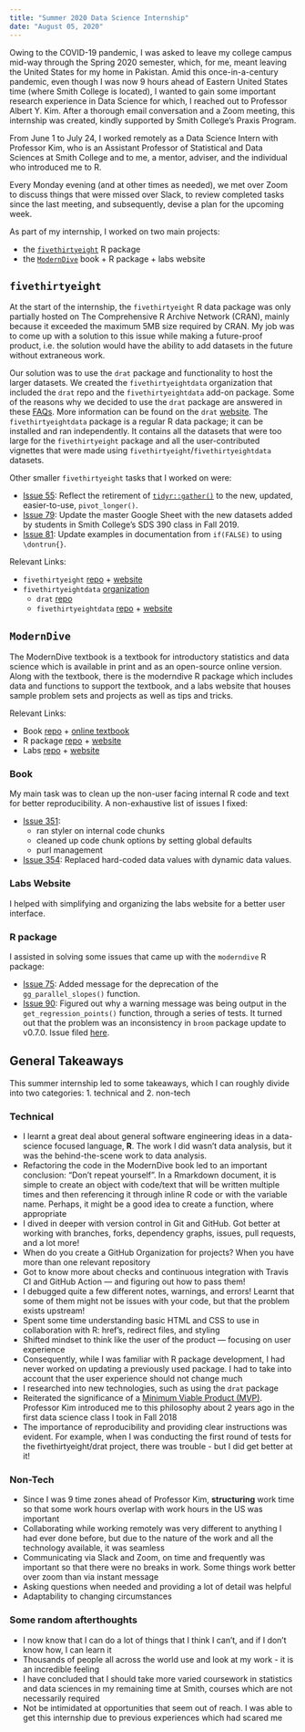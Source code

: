 ```yaml
---
title: "Summer 2020 Data Science Internship"
date: "August 05, 2020"
---
```


Owing to the COVID-19 pandemic, I was asked to leave my college campus mid-way through the Spring 2020 semester, which, for me, meant leaving the United States for my home in Pakistan. Amid this once-in-a-century pandemic, even though I was now 9 hours ahead of Eastern United States time (where Smith College is located), I wanted to gain some important research experience in Data Science for which, I reached out to Professor Albert Y. Kim. After a thorough email conversation and a Zoom meeting, this internship was created, kindly supported by Smith College's Praxis Program.

From June 1 to July 24, I worked remotely as a Data Science Intern with Professor Kim, who is an Assistant Professor of Statistical and Data Sciences at Smith College and to me, a mentor, adviser, and the individual who introduced me to R. 

Every Monday evening (and at other times as needed), we met over Zoom to discuss things that were missed over Slack, to review completed tasks since the last meeting, and subsequently, devise a plan for the upcoming week.  

As part of my internship, I worked on two main projects:

- the [`fivethirtyeight`](#fivethirtyeight) R package
- the [`ModernDive`](#moderndive) book + R package + labs website

## `fivethirtyeight` {#fivethirtyeight}

At the start of the internship, the `fivethirtyeight` R data package was only partially hosted on The Comprehensive R Archive Network (CRAN), mainly because it exceeded the maximum 5MB size required by CRAN. My job was to come up with a solution to this issue while making a future-proof product, i.e. the solution would have the ability to add datasets in the future without extraneous work. 

Our solution was to use the `drat` package and functionality to host the larger datasets. We created the `fivethirtyeightdata` organization that included the `drat` repo and the `fivethirtyeightdata` add-on package. Some of the reasons why we decided to use the `drat` package are answered in these [FAQs](https://eddelbuettel.github.io/drat/DratFAQ.html). More information can be found on the `drat` [website](https://dirk.eddelbuettel.com/code/drat.html). The `fivethirtyeightdata` package is a regular R data package; it can be installed and ran independently. It contains all the datasets that were too large for the `fivethirtyeight` package and all the user-contributed vignettes that were made using `fivethirtyeight`/`fivethirtyeightdata` datasets.

Other smaller `fivethirtyeight` tasks that I worked on were:

- [Issue 55](https://github.com/rudeboybert/fivethirtyeight/issues/55): Reflect the retirement of [`tidyr::gather()`](https://tidyr.tidyverse.org/reference/gather.html) to the new, updated, easier-to-use, `pivot_longer()`.
- [Issue 79](https://github.com/rudeboybert/fivethirtyeight/issues/79): Update the master Google Sheet with the new datasets added by students in Smith College's SDS 390 class in Fall 2019.
- [Issue 81](https://github.com/rudeboybert/fivethirtyeight/issues/81): Update examples in documentation from `if(FALSE)` to using `\dontrun{}`.

Relevant Links:

* `fivethirtyeight` [repo](https://github.com/rudeboybert/fivethirtyeight) + [website](https://fivethirtyeight-r.netlify.app)
* `fivethirtyeightdata` [organization](https://github.com/fivethirtyeightdata)
    + `drat` [repo](https://github.com/fivethirtyeightdata/drat)
    + `fivethirtyeightdata` [repo](https://github.com/fivethirtyeightdata/fivethirtyeightdata) + [website](https://fivethirtyeightdata.github.io/fivethirtyeightdata/)

## `ModernDive` {#moderndive}

The ModernDive textbook is a textbook for introductory statistics and data science which is available in print and as an open-source online version. Along with the textbook, there is the moderndive R package which includes data and functions to support the textbook, and a labs website that houses sample problem sets and projects as well as tips and tricks. 

Relevant Links:

* Book [repo](https://github.com/moderndive/ModernDive_book) + [online textbook](https://moderndive.com)
* R package [repo](https://github.com/moderndive/moderndive) + [website](https://moderndive.github.io/moderndive/)
* Labs [repo](https://github.com/moderndive/moderndive_labs) + [website](moderndive.com/labs)

### Book

My main task was to clean up the non-user facing internal R code and text for better reproducibility. A non-exhaustive list of issues I fixed:

- [Issue 351](https://github.com/moderndive/ModernDive_book/issues/351):
  - ran styler on internal code chunks
  - cleaned up code chunk options by setting global defaults
  - purl management

- [Issue 354](https://github.com/moderndive/ModernDive_book/issues/354): Replaced hard-coded data values with dynamic data values.

### Labs Website

I helped with simplifying and organizing the labs website for a better user interface. 

### R package

I assisted in solving some issues that came up with the `moderndive` R package:

- [Issue 75](https://github.com/moderndive/moderndive/issues/75): Added message for the deprecation of the `gg_parallel_slopes()` function.
- [Issue 90](https://github.com/moderndive/moderndive/issues/90): Figured out why a warning message was being output in the `get_regression_points()` function, through a series of tests. It turned out that the problem was an inconsistency in `broom` package update to v0.7.0. Issue filed [here](https://github.com/tidymodels/broom/issues/896).

## General Takeaways

This summer internship led to some takeaways, which I can roughly divide into two categories: 1. technical and 2. non-tech

### Technical

* I learnt a great deal about general software engineering ideas in a data-science focused language, **R**. The work I did wasn't data analysis, but it was the behind-the-scene work to data analysis.
* Refactoring the code in the ModernDive book led to an important conclusion: "Don't repeat yourself". In a Rmarkdown document, it is simple to create an object with code/text that will be written multiple times and then referencing it through inline R code or with the variable name. Perhaps, it might be a good idea to create a function, where appropriate 
* I dived in deeper with version control in Git and GitHub. Got better at working with branches, forks, dependency graphs, issues, pull requests, and a lot more!
* When do you create a GitHub Organization for projects? When you have more than one relevant repository
* Got to know more about checks and continuous integration with Travis CI and GitHub Action  — and figuring out how to pass them!
* I debugged quite a few different notes, warnings, and errors! Learnt that some of them might not be issues with your code, but that the problem exists upstream!
* Spent some time understanding basic HTML and CSS to use in collaboration with R: href's, redirect files, and styling
* Shifted mindset to think like the user of the product — focusing on user experience
* Consequently, while I was familiar with R package development, I had never worked on updating a previously used package. I had to take into account that the user experience should not change much
* I researched into new technologies, such as using the `drat` package
* Reiterated the significance of a [Minimum Viable Product (MVP)](https://en.wikipedia.org/wiki/Minimum_viable_product). Professor Kim introduced me to this philosophy about 2 years ago in the first data science class I took in Fall 2018
* The importance of reproducibility and providing clear instructions was evident. For example, when I was conducting the first round of tests for the fivethirtyeight/drat project, there was trouble - but I did get better at it!

### Non-Tech

* Since I was 9 time zones ahead of Professor Kim, **structuring** work time so that some work hours overlap with work hours in the US was important 
* Collaborating while working remotely was very different to anything I had ever done before, but due to the nature of the work and all the technology available, it was seamless
* Communicating via Slack and Zoom, on time and frequently was important so that there were no breaks in work. Some things work better over zoom than via instant message
* Asking questions when needed and providing a lot of detail was helpful
* Adaptability to changing circumstances

### Some random afterthoughts

* I now know that I can do a lot of things that I think I can't, and if I don't know how, I can learn it
* Thousands of people all across the world use and look at my work - it is an incredible feeling
* I have concluded that I should take more varied coursework in statistics and data sciences in my remaining time at Smith, courses which are not necessarily required
* Not be intimidated at opportunities that seem out of reach. I was able to get this internship due to previous experiences which had scared me

